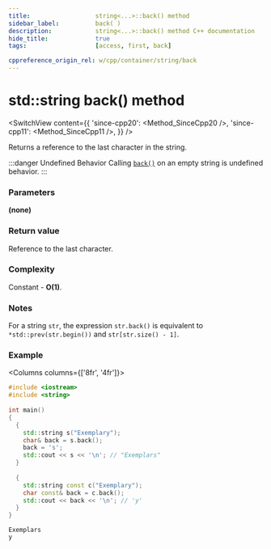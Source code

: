 ```yaml
---
title:					string<...>::back() method
sidebar_label:			back( )
description:			string<...>::back() method C++ documentation
hide_title:				true
tags:					[access, first, back]

cppreference_origin_rel: w/cpp/container/string/back
---
```



<!-- Terms -->

<!----------------- Codes ---------------------->

<!-- back() -->

# std::string back() method

<SwitchView content={{
	'since-cpp20': <Method_SinceCpp20 />,
	'since-cpp11': <Method_SinceCpp11 />,
}} />

Returns a <Tooltip title={Term_ContAlias_Reference}>reference</Tooltip> to the last character in the string.

:::danger Undefined Behavior
Calling [`back()`](#) on an empty string is <Tooltip title={Term_UndefinedBehaviour}>undefined behavior</Tooltip>.
:::

### Parameters

**(none)**

### Return value

Reference to the last character.

### Complexity

Constant - **O(1)**.

### Notes

For a string `str`, the expression `str.back()` is equivalent to `*std::prev(str.begin())` and `str[str.size() - 1]`.

### Example

<Columns columns={['8fr', '4fr']}>
<div>

```cpp title='Main.cpp' showLineNumbers
#include <iostream>
#include <string>
 
int main()
{
  {
    std::string s("Exemplary");
    char& back = s.back();
    back = 's';
    std::cout << s << '\n'; // "Exemplars"
  }
 
  {
    std::string const c("Exemplary");
    char const& back = c.back();
    std::cout << back << '\n'; // 'y'
  }
}
```

</div>
<div>

```plaintext title="Output"
Exemplars
y
```

</div>
</Columns>
